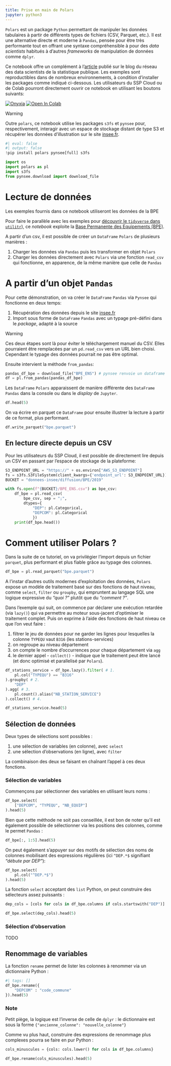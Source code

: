 ```yaml
---
title: Prise en main de Polars
jupyter: python3
---
```


`Polars` est un package `Python` permettant de manipuler les données tabulaires à partir de différents types de fichiers (CSV, Parquet, etc.). Il est une alternative directe et moderne à `Pandas`, pensée pour être très performante tout en offrant une syntaxe compréhensible à pour des _data scientists_ habitués à d'autres _frameworks_ de manipulation de données comme `dplyr`. 

Ce notebook offre un complément à l'[article](https://ssphub.netlify.app/post/polars/) publié sur le blog du réseau des data scientists de la statistique publique. Les exemples sont reproductibles dans de nombreux environnements, à condition d'installer les packages comme indiqué ci-dessous. Les utilisateurs du SSP Cloud ou de Colab pourront directement ouvrir ce notebook en utilisant les boutons suivants: 

<a href="https://datalab.sspcloud.fr/launcher/ide/jupyter-python?autoLaunch=true&amp;onyxia.friendlyName=%C2%ABpython-datascience%C2%BB&amp;init.personalInit=%C2%ABhttps%3A%2F%2Fraw.githubusercontent.com%2Flinogaliana%2Fpython-datascientist%2Fmaster%2Fsspcloud%2Finit-jupyter.sh%C2%BB&amp;init.personalInitArgs=%C2%ABmanipulation%2002b_pandas_TP%C2%BB&amp;security.allowlist.enabled=false" target="_blank" rel="noopener"><img src="https://img.shields.io/badge/SSPcloud-Tester%20via%20SSP--cloud-informational&amp;color=yellow?logo=Python" alt="Onyxia"></a>
<a href="http://colab.research.google.com/github/romaintailhurat/miscbooks/blob/main/polars-tuto.ipynb" target="_blank" rel="noopener"><img src="https://colab.research.google.com/assets/colab-badge.svg" alt="Open In Colab"></a>

::: {.cell .markdown}
```{=html}
<div class="alert alert-danger" role="alert">
<i class="fa-solid fa-triangle-exclamation"></i> Warning</h3>
```

Outre `polars`, ce notebook utilise les packages `s3fs` et `pynsee` pour,
respectivement, interagir avec un espace de stockage distant de type S3
et récupérer les données d'illustration
sur le site [insee.fr](https://www.insee.fr/fr/accueil).

```python
#| eval: false
#| output: false
!pip install polars pynsee[full] s3fs
```


```{=html}
</div>
```
:::


```python
import os
import polars as pl
import s3fs
from pynsee.download import download_file
```

# Lecture de données

Les exemples fournis dans ce notebook utiliseront les données de la BPE 

Pour faire le parallèle avec les
exemples pour [découvrir le `tidyverse` dans `utilitr`](https://www.book.utilitr.org/03_fiches_thematiques/fiche_tidyverse)),
ce _notebook_ exploite la [Base Permanente des Equipements (BPE)](https://www.insee.fr/fr/metadonnees/source/serie/s1161).


A partir d'un csv, il est possible de créer un `DataFrame` `Polars` de plusieurs manières :

1. Charger les données via `Pandas` puis les transformer en objet `Polars`
2. Charger les données directement avec `Polars` via une fonction `read_csv` qui fonctionne, en apparence,
de la même manière que celle de `Pandas`

# A partir d'un objet `Pandas`

Pour cette démonstration, on va créer le `DataFrame` `Pandas` via `Pynsee` qui fonctionne en 
deux temps:

1. Récupération des données depuis le site [insee.fr](https://www.insee.fr/fr/accueil)
2. Import sous forme de `DataFrame` `Pandas` avec un typage pré-défini dans le _package_, adapté
à la source

::: {.cell .markdown}
```{=html}
<div class="alert alert-danger" role="alert">
<i class="fa-solid fa-triangle-exclamation"></i> Warning</h3>
```
Ces deux étapes sont là pour éviter le téléchargement manuel du CSV. Elles pourraient être
remplacées par un `pd.read_csv` vers un URL bien choisi. Cependant le typage des données pourrait ne pas être
optimal. 

```{=html}
</div>
```
:::

Ensuite intervient la
méthode `from_pandas`:

```python
pandas_df_bpe = download_file("BPE_ENS") # pynsee renvoie un dataframe pandas
df = pl.from_pandas(pandas_df_bpe)
```

Les `DataFrame` `Polars` apparaissent de manière différente des `DataFrame` `Pandas`
dans la console ou dans le _display_ de `Jupyter`. 

```python
df.head(5)
```

On va écrire en parquet ce `DataFrame` pour ensuite illustrer la lecture à partir de
ce format, plus performant. 

```python
df.write_parquet("bpe.parquet")
```


## En lecture directe depuis un CSV

Pour les utilisateurs du SSP Cloud, il est possible de
directement lire depuis un CSV en passant par l'espace
de stockage de la plateforme:

```python
S3_ENDPOINT_URL = "https://" + os.environ["AWS_S3_ENDPOINT"]
fs = s3fs.S3FileSystem(client_kwargs={'endpoint_url': S3_ENDPOINT_URL})
BUCKET = "donnees-insee/diffusion/BPE/2019"

with fs.open(f"{BUCKET}/BPE_ENS.csv") as bpe_csv:
    df_bpe = pl.read_csv(
        bpe_csv, sep = ";",
        dtypes={
            "DEP": pl.Categorical,
            "DEPCOM": pl.Categorical
            })
    print(df_bpe.head())
```

# Comment utiliser Polars ?

Dans la suite de ce tutoriel, on va privilégier l'import
depuis un fichier `parquet`, plus performant et plus fiable
grâce au typage des colonnes. 

```python
df_bpe = pl.read_parquet("bpe.parquet")
```

A l'instar d'autres outils modernes d'exploitation des données,
`Polars` expose un modèle de traitement basé sur des fonctions de haut niveau, comme `select`, `filter` ou `groupby`, qui empruntent au langage SQL une logique expressive du _"quoi ?"_ plutôt que du _"comment ?"_.

Dans l'exemple qui suit, on commence par déclarer une exécution retardée (via `lazy()`) qui va permettre au moteur sous-jacent d'optimiser le traitement complet.
Puis on exprime à l'aide des fonctions de haut niveau ce que l'on veut faire :

1. filtrer le jeu de données pour ne garder les lignes pour lesquelles la colonne `TYPEQU` vaut `B316` (les stations-services)
2. on regroupe au niveau département
3. on compte le nombre d'occurrences pour chaque département via `agg`
4. le dernier appel - `collect()` - indique que le traitement peut être lancé (et donc optimisé et parallelisé par `Polars`).

```python
df_stations_service = df_bpe.lazy().filter( # 1.
    pl.col("TYPEQU") == "B316"
).groupby( # 2.
    "DEP"
).agg( # 3.
    pl.count().alias("NB_STATION_SERVICE")
).collect() # 4.

df_stations_service.head(5)
```

## Sélection de données

Deux types de sélections sont possibles :

1. une sélection de variables (en colonne), avec `select`
2. une sélection d'observations (en ligne), avec `filter`

La combinaison des deux se faisant en chaînant l'appel à ces deux fonctions.

### Sélection de variables

Commençons par sélectionner des variables en utilisant leurs noms :

```python
df_bpe.select(
    ["DEPCOM", "TYPEQU", "NB_EQUIP"]
).head(5)
```

Bien que cette méthode ne soit pas conseillée, 
il est bon de noter qu'il est également possible de sélectionner via les positions des colonnes, comme le permet
`Pandas` :

```python
df_bpe[:, 1:5].head(5)
```

On peut également s'appuyer sur des motifs de sélection des noms de colonnes mobilisant des expressions régulières (ici `^DEP.*$` signifiant _"débute par DEP"_):

```python
df_bpe.select(
    pl.col("^DEP.*$")
).head(5)
```


La fonction `select` acceptant des `list` Python, on peut construire des sélecteurs assez puissants :

```python
dep_cols = [cols for cols in df_bpe.columns if cols.startswith("DEP")] 

df_bpe.select(dep_cols).head(5)
```

### Sélection d'observation

TODO

## Renommage de variables

La fonction `rename` permet de lister les colonnes à renommer via un dictionnaire Python :

```python
#| tags: []
df_bpe.rename({
    "DEPCOM" : "code_commune"
}).head(5)
```

::: {.cell .markdown}
```{=html}
<div class="alert alert-info" role="alert">
<h3 class="alert-heading"><i class="fa-solid fa-comment"></i> Note</h3>
```

Petit piège,
la logique est l'inverse de celle de `dplyr` : le dictionnaire est sous la forme `{"ancienne_colonne": "nouvelle_colonne"}`

```{=html}
</div>
```
:::

Comme vu plus haut, construire des expressions de renommage plus complexes pourra se faire en pur Python :

```python
cols_minuscules = {cols: cols.lower() for cols in df_bpe.columns}

df_bpe.rename(cols_minuscules).head(5)
```

